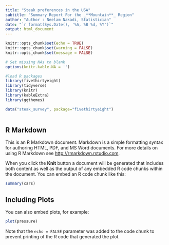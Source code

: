 ```yaml
---
title: "Steak preferences in the USA"
subtitle: "Summary Report For the _**Mountain**_ Region"
author: "Author : Neelam Nakadi, Statistician"
date: "`r format(Sys.Date(), '%A, %B %d, %Y')`"
output: html_document
---
```


```r
knitr::opts_chunk$set(echo = TRUE)
knitr::opts_chunk$set(warning = FALSE)
knitr::opts_chunk$set(message = FALSE)

# Set missing NAs to blank
options(knitr.kable.NA = '')

#load R packages
library(fivethirtyeight)
library(tidyverse)
library(knitr)
library(kableExtra)
library(ggthemes)

data("steak_survey", package="fivethirtyeight")
 

```

## R Markdown

This is an R Markdown document. Markdown is a simple formatting syntax for authoring HTML, PDF, and MS Word documents. For more details on using R Markdown see <http://rmarkdown.rstudio.com>.

When you click the **Knit** button a document will be generated that includes both content as well as the output of any embedded R code chunks within the document. You can embed an R code chunk like this:

```r
summary(cars)
```

## Including Plots

You can also embed plots, for example:

```r
plot(pressure)
```

Note that the `echo = FALSE` parameter was added to the code chunk to prevent printing of the R code that generated the plot.

